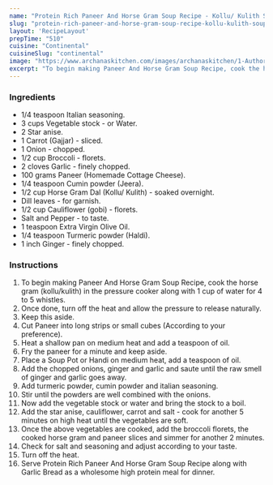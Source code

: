 ---
name: "Protein Rich Paneer And Horse Gram Soup Recipe - Kollu/ Kulith Soup"
slug: "protein-rich-paneer-and-horse-gram-soup-recipe-kollu-kulith-soup"
layout: 'RecipeLayout'
prepTime: "510"
cuisine: "Continental"
cuisineSlug: "continental"
image: "https://www.archanaskitchen.com/images/archanaskitchen/1-Author/ruby_pathak-yahoo.com/Paneer_And_Veggie_Lentil_Soup.jpg"
excerpt: "To begin making Paneer And Horse Gram Soup Recipe, cook the horse gram kollukulith in the pressure cooker along with 1 cup of water for 4 to 5 whistles"
---

### Ingredients

- 1/4 teaspoon Italian seasoning.
- 3 cups Vegetable stock - or Water.
- 2 Star anise.
- 1 Carrot (Gajjar) - sliced.
- 1 Onion - chopped.
- 1/2 cup Broccoli - florets.
- 2 cloves Garlic - finely chopped.
- 100 grams Paneer (Homemade Cottage Cheese).
- 1/4 teaspoon Cumin powder (Jeera).
- 1/2 cup Horse Gram Dal (Kollu/ Kulith) - soaked overnight.
- Dill leaves - for garnish.
- 1/2 cup Cauliflower (gobi) - florets.
- Salt and Pepper - to taste.
- 1 teaspoon Extra Virgin Olive Oil.
- 1/4 teaspoon Turmeric powder (Haldi).
- 1 inch Ginger - finely chopped.

### Instructions

1. To begin making Paneer And Horse Gram Soup Recipe, cook the horse gram (kollu/kulith) in the pressure cooker along with 1 cup of water for 4 to 5 whistles.
1. Once done, turn off the heat and allow the pressure to release naturally.
1. Keep this aside.
1. Cut Paneer into long strips or small cubes (According to your preference).
1. Heat a shallow pan on medium heat and add a teaspoon of oil.
1. Fry the paneer for a minute and keep aside.
1. Place a Soup Pot or Handi on medium heat, add a teaspoon of oil.
1. Add the chopped onions, ginger and garlic and saute until the raw smell of ginger and garlic goes away.
1. Add turmeric powder, cumin powder and italian seasoning.
1. Stir until the powders are well combined with the onions.
1. Now add the vegetable stock or water and bring the stock to a boil.
1. Add the star anise, cauliflower, carrot and salt - cook for another 5 minutes on high heat until the vegetables are soft.
1. Once the above vegetables are cooked, add the broccoli florets, the cooked horse gram and paneer slices and simmer for another 2 minutes.
1. Check for salt and seasoning and adjust according to your taste.
1. Turn off the heat.
1. Serve Protein Rich Paneer And Horse Gram Soup Recipe along with Garlic Bread as a wholesome high protein meal for dinner.
